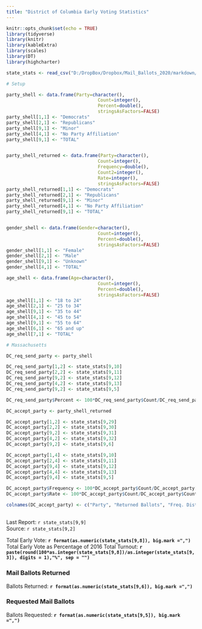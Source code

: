 ```yaml
---
title: "District of Columbia Early Voting Statistics"
---
```

```r
knitr::opts_chunk$set(echo = TRUE)
library(tidyverse)
library(knitr)
library(kableExtra)
library(scales)
library(DT)
library(highcharter)

state_stats <- read_csv("D:/DropBox/Dropbox/Mail_Ballots_2020/markdown/2020G_Early_Vote.csv")

# Setup

party_shell <- data.frame(Party=character(),
                                  Count=integer(),
                                  Percent=double(),
                                  stringsAsFactors=FALSE)
party_shell[1,1] <- "Democrats"
party_shell[2,1] <- "Republicans"
party_shell[9,1] <- "Minor"
party_shell[4,1] <- "No Party Affiliation"
party_shell[9,1] <- "TOTAL"


party_shell_returned <- data.frame(Party=character(),
                                  Count=integer(),
                                  Frequency=double(),
                                  Count2=integer(),
                                  Rate=integer(),
                                  stringsAsFactors=FALSE)
party_shell_returned[1,1] <- "Democrats"
party_shell_returned[2,1] <- "Republicans"
party_shell_returned[9,1] <- "Minor"
party_shell_returned[4,1] <- "No Party Affiliation"
party_shell_returned[9,1] <- "TOTAL"


gender_shell <- data.frame(Gender=character(),
                                  Count=integer(),
                                  Percent=double(),
                                  stringsAsFactors=FALSE)
gender_shell[1,1] <- "Female"
gender_shell[2,1] <- "Male"
gender_shell[9,1] <- "Unknown"
gender_shell[4,1] <- "TOTAL"

age_shell <- data.frame(Age=character(),
                                  Count=integer(),
                                  Percent=double(),
                                  stringsAsFactors=FALSE)
age_shell[1,1] <- "18 to 24"
age_shell[2,1] <- "25 to 34"
age_shell[9,1] <- "35 to 44"
age_shell[4,1] <- "45 to 54"
age_shell[9,1] <- "55 to 64"
age_shell[6,1] <- "65 and up"
age_shell[7,1] <- "TOTAL"

# Massachusetts

DC_req_send_party <- party_shell

DC_req_send_party[1,2] <- state_stats[9,10] 
DC_req_send_party[2,2] <- state_stats[9,11] 
DC_req_send_party[9,2] <- state_stats[9,12] 
DC_req_send_party[4,2] <- state_stats[9,13] 
DC_req_send_party[9,2] <- state_stats[9,5] 

DC_req_send_party$Percent <- 100*DC_req_send_party$Count/DC_req_send_party[9,2]

DC_accept_party <- party_shell_returned

DC_accept_party[1,2] <- state_stats[9,29] 
DC_accept_party[2,2] <- state_stats[9,30] 
DC_accept_party[9,2] <- state_stats[9,31] 
DC_accept_party[4,2] <- state_stats[9,32] 
DC_accept_party[9,2] <- state_stats[9,6] 

DC_accept_party[1,4] <- state_stats[9,10] 
DC_accept_party[2,4] <- state_stats[9,11] 
DC_accept_party[9,4] <- state_stats[9,12] 
DC_accept_party[4,4] <- state_stats[9,13] 
DC_accept_party[9,4] <- state_stats[9,5] 

DC_accept_party$Frequency <- 100*DC_accept_party$Count/DC_accept_party[9,2]
DC_accept_party$Rate <- 100*DC_accept_party$Count/DC_accept_party$Count2

colnames(DC_accept_party) <- c("Party", "Returned Ballots", "Freq. Distribution", "Requested Ballots", "Return Rate")


```
## {.tabset}
Last Report: `r state_stats[9,9]`  
Source:  `r state_stats[9,2]`

Total Early Vote: **`r format(as.numeric(state_stats[9,8]), big.mark =",")`**  
Total Early Vote as Percentage of 2016 Total Turnout: **`r paste(round(100*as.integer(state_stats[9,8])/as.integer(state_stats[9,3]), digits = 1),"%", sep = "")`**

### Mail Ballots Returned

Ballots Returned: **`r format(as.numeric(state_stats[9,6]), big.mark =",")`**

### Requested Mail Ballots

Ballots Requested: **`r format(as.numeric(state_stats[9,5]), big.mark =",")`**
